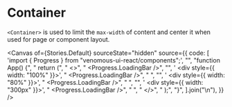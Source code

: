 
<Meta of={Stories} />

# Container

`<Container>` is used to limit the `max-width` of content and center it when used for page or component layout.

<Canvas
  of={Stories.Default}
  sourceState="hidden"
  source={{
    code: [
      'import { Progress } from "venomous-ui-react/components";',
      "",
      "function App() {",
      "  return (",
      "    <>",
      "      <Progress.LoadingBar />",
      "",
      '      <div style={{ width: "100%" }}>',
      "        <Progress.LoadingBar />",
      "      </div>",
      "",
      '      <div style={{ width: "80%" }}>',
      "        <Progress.LoadingBar />",
      "      </div>",
      "",
      '      <div style={{ width: "300px" }}>',
      "        <Progress.LoadingBar />",
      "      </div>",
      "    </>",
      "  );",
      "}",
    ].join("\n"),
  }}
/>

<Controls />
